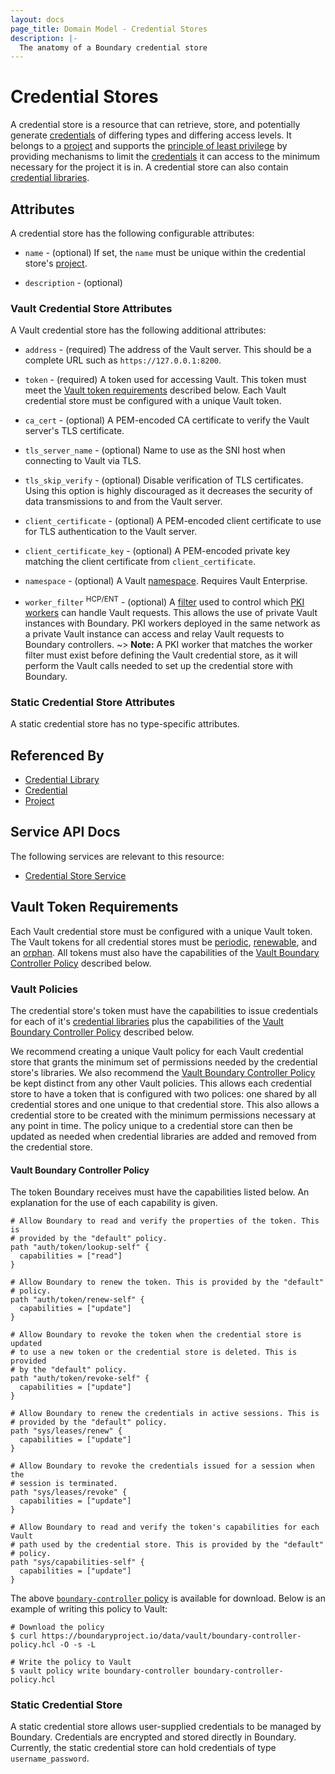 ```yaml
---
layout: docs
page_title: Domain Model - Credential Stores
description: |-
  The anatomy of a Boundary credential store
---
```


# Credential Stores

A credential store is a resource
that can retrieve, store, and potentially generate [credentials][]
of differing types and differing access levels.
It belongs to a [project][] and supports the
[principle of least privilege](https://en.wikipedia.org/wiki/Principle_of_least_privilege)
by providing mechanisms to limit the [credentials][] it can access
to the minimum necessary for the project it is in.
A credential store can also contain [credential libraries][].

## Attributes

A credential store has the following configurable attributes:

- `name` - (optional)
  If set, the `name` must be unique within the credential store's [project][].

- `description` - (optional)

### Vault Credential Store Attributes

A Vault credential store has the following additional attributes:

- `address` - (required)
  The address of the Vault server.
  This should be a complete URL such as `https://127.0.0.1:8200`.

- `token` - (required)
  A token used for accessing Vault.
  This token must meet the [Vault token requirements][token_requirements] described below.
  Each Vault credential store must be configured with a unique Vault token.

- `ca_cert` - (optional)
  A PEM-encoded CA certificate to verify the Vault server's TLS certificate.

- `tls_server_name` - (optional)
  Name to use as the SNI host when connecting to Vault via TLS.

- `tls_skip_verify` - (optional)
  Disable verification of TLS certificates.
  Using this option is highly discouraged as it decreases the security of data
  transmissions to and from the Vault server.

- `client_certificate` - (optional)
  A PEM-encoded client certificate to use for TLS authentication to the Vault server.

- `client_certificate_key` - (optional)
  A PEM-encoded private key matching the client certificate from `client_certificate`.

- `namespace` - (optional)
  A Vault [namespace][]. Requires Vault Enterprise.

- `worker_filter` <sup>HCP/ENT</sup> - (optional)
  A [filter] used to control which [PKI workers] can handle Vault requests.
  This allows the use of private Vault instances with Boundary. PKI workers
  deployed in the same network as a private Vault instance can access and relay
  Vault requests to Boundary controllers.
  ~> **Note:** A PKI worker that matches the worker filter must exist before defining the Vault credential store, as it
  will perform the Vault calls needed to set up the credential store with Boundary.

### Static Credential Store Attributes

A static credential store has no type-specific attributes.

## Referenced By

- [Credential Library][]
- [Credential][]
- [Project][]

## Service API Docs

The following services are relevant to this resource:

- [Credential Store Service](/boundary/api-docs/credential-store-service)

[credential library]: /boundary/docs/concepts/domain-model/credential-libraries
[credential libraries]: /boundary/docs/concepts/domain-model/credential-libraries
[credential]: /boundary/docs/concepts/domain-model/credentials
[credentials]: /boundary/docs/concepts/domain-model/credentials
[project]: /boundary/docs/concepts/domain-model/scopes#projects

## Vault Token Requirements

Each Vault credential store must be configured with a unique Vault token.
The Vault tokens for all credential stores
must be [periodic][], [renewable][], and an [orphan][].
All tokens must also have the capabilities of the
[Vault Boundary Controller Policy][token_policy] described below.

### Vault Policies

The credential store's token must have the capabilities to issue credentials for
each of it's [credential libraries][] plus the capabilities of the
[Vault Boundary Controller Policy][token_policy] described below.

We recommend creating a unique Vault policy for each Vault credential store that
grants the minimum set of permissions needed by the credential store's
libraries. We also recommend the [Vault Boundary Controller
Policy][token_policy] be kept distinct from any other Vault policies. This
allows each credential store to have a token that is configured with two
polices: one shared by all credential stores and one unique to that credential
store. This also allows a credential store to be created with the minimum
permissions necessary at any point in time. The policy unique to a credential
store can then be updated as needed when credential libraries are added and
removed from the credential store.

#### Vault Boundary Controller Policy

The token Boundary receives must have the capabilities listed below. An explanation
for the use of each capability is given.

```hcl
# Allow Boundary to read and verify the properties of the token. This is
# provided by the "default" policy.
path "auth/token/lookup-self" {
  capabilities = ["read"]
}

# Allow Boundary to renew the token. This is provided by the "default"
# policy.
path "auth/token/renew-self" {
  capabilities = ["update"]
}

# Allow Boundary to revoke the token when the credential store is updated
# to use a new token or the credential store is deleted. This is provided
# by the "default" policy.
path "auth/token/revoke-self" {
  capabilities = ["update"]
}

# Allow Boundary to renew the credentials in active sessions. This is
# provided by the "default" policy.
path "sys/leases/renew" {
  capabilities = ["update"]
}

# Allow Boundary to revoke the credentials issued for a session when the
# session is terminated.
path "sys/leases/revoke" {
  capabilities = ["update"]
}

# Allow Boundary to read and verify the token's capabilities for each Vault
# path used by the credential store. This is provided by the "default"
# policy.
path "sys/capabilities-self" {
  capabilities = ["update"]
}
```

The above [`boundary-controller` policy](https://boundaryproject.io/data/vault/boundary-controller-policy.hcl) is
available for download. Below is an example of writing this policy to Vault:

```shell-session
# Download the policy
$ curl https://boundaryproject.io/data/vault/boundary-controller-policy.hcl -O -s -L

# Write the policy to Vault
$ vault policy write boundary-controller boundary-controller-policy.hcl
```

### Static Credential Store

A static credential store allows user-supplied credentials to be managed by Boundary. Credentials are encrypted and stored directly in Boundary. Currently, the static credential store can hold credentials of type `username_password`.

[token_requirements]: /boundary/docs/concepts/domain-model/credential-stores#vault-token-requirements
[token_policy]: /boundary/docs/concepts/domain-model/credential-stores#vault-boundary-controller-policy
[vault]: https://www.vaultproject.io/
[namespace]: /vault/docs/enterprise/namespaces
[renewable]: /vault/api-docs/auth/token#renewable-1
[periodic]: /vault/api-docs/auth/token#token_period
[orphan]: /vault/api-docs/auth/token#orphan
[PKI workers]: /boundary/docs/configuration/worker/pki-worker
[filter]: /boundary/docs/concepts/filtering/worker-tags
